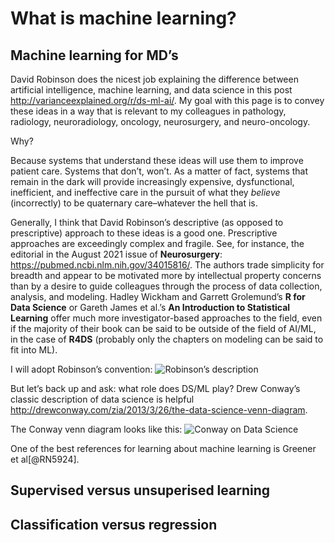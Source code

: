 # What is machine learning? {#explainingmachinelearning}

## Machine learning for MD's

David Robinson does the nicest job explaining the difference between artificial intelligence, machine learning, and data science in this post <http://varianceexplained.org/r/ds-ml-ai/>. My goal with this page is to convey these ideas in a way that is relevant to my colleagues in pathology, radiology, neuroradiology, oncology, neurosurgery, and neuro-oncology. 

Why? 

Because systems that understand these ideas will use them to improve patient care. Systems that don't, won't. As a matter of fact, systems that remain in the dark will provide increasingly expensive, dysfunctional, inefficient, and ineffective care in the pursuit of what they *believe* (incorrectly) to be quaternary care--whatever the hell that is. 

Generally, I think that David Robinson's descriptive (as opposed to prescriptive) approach to these ideas is a good one. Prescriptive approaches are exceedingly complex and fragile. See, for instance, the editorial in the August 2021 issue of **Neurosurgery**: <https://pubmed.ncbi.nlm.nih.gov/34015816/>. The authors trade simplicity for breadth and appear to be motivated more by intellectual property concerns than by a desire to guide colleagues through the process of data collection, analysis, and modeling. Hadley Wickham and Garrett Grolemund's **R for Data Science** or Gareth James et al.'s **An Introduction to Statistical Learning** offer much more investigator-based approaches to the field, even if the majority of their book can be said to be outside of the field of AI/ML, in the case of **R4DS** (probably only the chapters on modeling can be said to fit into ML). 

I will adopt Robinson's convention: ![Robinson's description](otherImages/DS_ML_AI.png)

But let's back up and ask: what role does DS/ML play? Drew Conway's classic description of data science is helpful <http://drewconway.com/zia/2013/3/26/the-data-science-venn-diagram>. 

The Conway venn diagram looks like this: 
![Conway on Data Science](otherImages/Drew_Conway_venn.png)

One of the best references for learning about machine learning is Greener et al[@RN5924].

## Supervised versus unsuperised learning

## Classification versus regression
